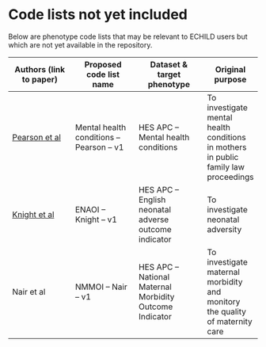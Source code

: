 # Code lists not yet included {.unnumbered}

Below are phenotype code lists that may be relevant to ECHILD users but which are not yet available in the repository.

| Authors (link to paper)  | Proposed code list name  | Dataset & target phenotype  | Original purpose  |
|--------------------------|--------------------------|-----------------------------|-------------------|
| [Pearson et al](https://link.springer.com/article/10.1007/s00127-022-02221-1){target="_blank"} | Mental health conditions – Pearson – v1 | HES APC – Mental health conditions | To investigate mental health conditions in mothers in public family law proceedings |
| [Knight et al](https://pubmed.ncbi.nlm.nih.gov/30487299/){target="_blank"} | ENAOI – Knight – v1 | HES APC – English neonatal adverse outcome indicator | To investigate neonatal adversity |
| Nair et al | NMMOI – Nair – v1 | HES APC – National Maternal Morbidity Outcome Indicator | To investigate maternal morbidity and monitory the quality of maternity care |
